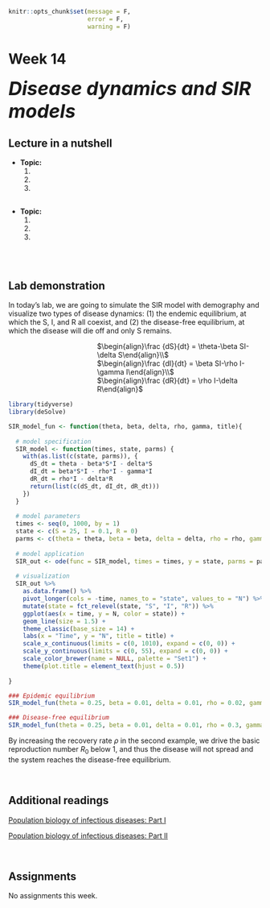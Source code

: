 ```r
knitr::opts_chunk$set(message = F, 
                      error = F, 
                      warning = F)

```

# Week 14 {-} 
<div style = "font-size: 28pt"> **_Disease dynamics and SIR models_**</div>

## Lecture in a nutshell {-}

* **Topic:**
    1. 
    2. 
    3. 
    
<div style="height:1px ;"><br></div>

* **Topic:**
    1. 
    2. 
    3.

<div style="height:1px ;"><br></div>    
<br>


## Lab demonstration {-}

In today's lab, we are going to simulate the SIR model with demography and visualize two types of disease dynamics: (1) the endemic equilibrium, at which the S, I, and R all coexist, and (2) the disease-free equilibrium, at which the disease will die off and only S remains.

<div style="margin-left: 35%;">$\begin{align}\frac {dS}{dt} = \theta-\beta SI-\delta S\end{align}\\$</div>
<div style="margin-left: 35%;">$\begin{align}\frac {dI}{dt} = \beta SI-\rho I-\gamma I\end{align}\\$</div>
<div style="margin-left: 35%; margin-bottom: 15px;">$\begin{align}\frac {dR}{dt} = \rho I-\delta R\end{align}$</div>

```r
library(tidyverse)
library(deSolve)

SIR_model_fun <- function(theta, beta, delta, rho, gamma, title){
  
  # model specification
  SIR_model <- function(times, state, parms) {
    with(as.list(c(state, parms)), {
      dS_dt = theta - beta*S*I - delta*S
      dI_dt = beta*S*I - rho*I - gamma*I 
      dR_dt = rho*I - delta*R
      return(list(c(dS_dt, dI_dt, dR_dt)))
    })
  }
  
  # model parameters
  times <- seq(0, 1000, by = 1)
  state <- c(S = 25, I = 0.1, R = 0)
  parms <- c(theta = theta, beta = beta, delta = delta, rho = rho, gamma = gamma)
  
  # model application
  SIR_out <- ode(func = SIR_model, times = times, y = state, parms = parms)
  
  # visualization
  SIR_out %>%
    as.data.frame() %>%
    pivot_longer(cols = -time, names_to = "state", values_to = "N") %>%
    mutate(state = fct_relevel(state, "S", "I", "R")) %>%
    ggplot(aes(x = time, y = N, color = state)) + 
    geom_line(size = 1.5) +
    theme_classic(base_size = 14) +
    labs(x = "Time", y = "N", title = title) +
    scale_x_continuous(limits = c(0, 1010), expand = c(0, 0)) +
    scale_y_continuous(limits = c(0, 55), expand = c(0, 0)) +
    scale_color_brewer(name = NULL, palette = "Set1") + 
    theme(plot.title = element_text(hjust = 0.5))
  
}
```

```r
### Epidemic equilibrium  
SIR_model_fun(theta = 0.25, beta = 0.01, delta = 0.01, rho = 0.02, gamma = 0.02, title = "Epidemic equilibrium")

### Disease-free equilibrium
SIR_model_fun(theta = 0.25, beta = 0.01, delta = 0.01, rho = 0.3, gamma = 0.02, title = "Disease-free equilibrium")

```

By increasing the recovery rate $\rho$ in the second example, we drive the basic reproduction number $R_{0}$ below 1, and thus the disease will not spread and the system reaches the disease-free equilibrium.

<br>

## Additional readings {-}

[Population biology of infectious diseases: Part I](./Additional readings/Anderson_&_May_1979_I_Nature.pdf){target="_blank"}

[Population biology of infectious diseases: Part II](./Additional readings/Anderson_&_May_1979_II_Nature.pdf){target="_blank"}

<br>

## Assignments {-}

No assignments this week.


